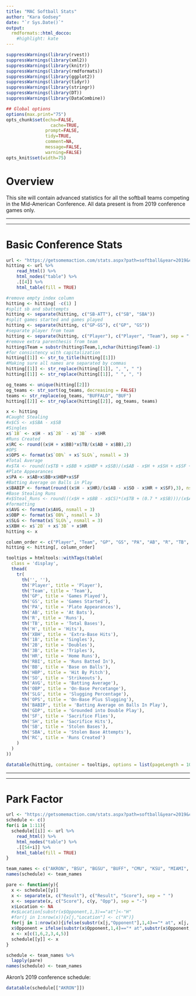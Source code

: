 ```yaml
---
title: "MAC Softball Stats"
author: "Kara Godsey"
date: "`r Sys.Date()`"
output:
  rmdformats::html_docco:
    #highlight: kate
---
```


```r
suppressWarnings(library(rvest))
suppressWarnings(library(xml2))
suppressWarnings(library(knitr))
suppressWarnings(library(rmdformats))
suppressWarnings(library(ggplot2))
suppressWarnings(library(tidyr))
suppressWarnings(library(stringr))
suppressWarnings(library(DT))
suppressWarnings(library(DataCombine))

## Global options
options(max.print="75")
opts_chunk$set(echo=FALSE,
	             cache=TRUE,
               prompt=FALSE,
               tidy=TRUE,
               comment=NA,
               message=FALSE,
               warning=FALSE)
opts_knit$set(width=75)
```

# Overview

This site will contain advanced statistics for all the softball teams competing in the Mid-American Conference. All data present is from 2019 conference games only.

---

---

# Basic Conference Stats

```r
url <- "https://getsomemaction.com/stats.aspx?path=softball&year=2019&conf=true"
hitting <- url %>%
    read_html() %>%
    html_nodes("table") %>%
    .[[4]] %>%
    html_table(fill = TRUE)
```

```r
#remove empty index column
hitting <- hitting[ -c(1) ]
#split sb and sbattempts
hitting <- separate(hitting, c("SB-ATT"), c("SB", "SBA"))
#split games started and games played
hitting <- separate(hitting, c("GP-GS"), c("GP", "GS"))
#separate player from team
hitting <- separate(hitting, c("Player"), c("Player", "Team"), sep = "[(]")
#remove extra parenthesis from team
hitting$Team = substr(hitting$Team,1,nchar(hitting$Team)-1)
#for consistency with capitalization
hitting[[1]] <- str_to_title(hitting[[1]])
#Making sure all names are separated by commas
hitting[[1]] <- str_replace(hitting[[1]], ", ", " ")
hitting[[1]] <- str_replace(hitting[[1]], " ", ", ")
```

```r
og_teams <- unique(hitting[[2]])
og_teams <- str_sort(og_teams, decreasing = FALSE)
teams <- str_replace(og_teams, "BUFFALO", "BUF")
hitting[[2]] <- str_replace(hitting[[2]], og_teams, teams)
```

```r
x <- hitting
#Caught Stealing
#x$CS <- x$SBA - x$SB
#Singles
x$`1B` <- x$H - x$`2B` - x$`3B` - x$HR
#Runs Created
x$RC <- round((x$H + x$BB)*x$TB/(x$AB + x$BB),2)
#OPS
x$OPS <- format(x$`OB%` + x$`SLG%`, nsmall = 3)
#Total Average
#x$TA <- round((x$TB + x$BB + x$HBP + x$SB)/(x$AB - x$H + x$SH + x$SF + x$CS + x$GDP), 3)
#Plate Appearances
x$PA <- x$AB+x$BB+x$HBP+x$SF
#Batting Average on Balls in Play
x$BABIP <- format(round((x$H - x$HR)/(x$AB - x$SO - x$HR + x$SF),3), nsmall = 3)
#Base Stealing Runs
#x$Steal_Runs <- round(((x$H + x$BB - x$CS)*(x$TB + (0.7 * x$SB)))/(x$AB + x$BB + x$CS),2)
#formatting
x$AVG <- format(x$AVG, nsmall = 3)
x$OBP <- format(x$`OB%`, nsmall = 3)
x$SLG <- format(x$`SLG%`, nsmall = 3)
x$XBH <- x$`2B` + x$`3B` + x$HR  
hitting <- x
```

```r
column_order <- c("Player", "Team", "GP", "GS", "PA", "AB", "R", "TB", "H", "XBH", "1B", "2B", "3B", "HR", "RBI", "BB", "HBP","SO", "AVG", "OBP", "SLG", "OPS", "BABIP", "GDP", "SF", "SH", "SB", "SBA", "RC")
hitting <- hitting[, column_order]
```

```r
tooltips = htmltools::withTags(table(
  class = 'display',
  thead(
    tr(
      th('', ''),
      th('Player', title = 'Player'),
      th('Team', title = 'Team'),
      th('GP', title = 'Games Played'),
      th('GS', title = 'Games Started'),
      th('PA', title = 'Plate Appearances'),
      th('AB', title = 'At Bats'),
      th('R', title = 'Runs'),
      th('TB', title = 'Total Bases'),
      th('H', title = 'Hits'),
      th('XBH', title = 'Extra-Base Hits'),
      th('1B', title = 'Singles'),
      th('2B', title = 'Doubles'),
      th('3B', title = 'Triples'),
      th('HR', title = 'Home Runs'),
      th('RBI', title = 'Runs Batted In'),
      th('BB', title = 'Base on Balls'),
      th('HBP', title = 'Hit By Pitch'),
      th('SO', title = 'Strikeouts'),
      th('AVG', title = 'Batting Average'),
      th('OBP', title = 'On-Base Percetange'),
      th('SLG', title = 'Slugging Percentage'),
      th('OPS', title = 'On-Base Plus Slugging'),
      th('BABIP', title = 'Batting Average on Balls In Play'),
      th('GDP', title = 'Grounded into Double Play'),
      th('SF', title = 'Sacrifice Flies'),
      th('SH', title = 'Sacrifice Hits'),
      th('SB', title = 'Stolen Bases'),
      th('SBA', title = 'Stolen Base Attempts'),
      th('RC', title = 'Runs Created')
    )
  )
))
```

```r
datatable(hitting, container = tooltips, options = list(pageLength = 10, scrollX='400px', scrollY='400px'))
```

---

---

# Park Factor

```r
url <- "https://getsomemaction.com/stats.aspx?path=softball&year=2019&conf=true"
schedule <- c()
for(i in 1:11){
  schedule[[i]] <- url %>%
    read_html() %>%
    html_nodes("table") %>%
    .[[54+i]] %>%
    html_table(fill = TRUE)
}

team_names <- c("AKRON", "BSU", "BGSU", "BUFF", "CMU", "KSU", "MIAMI", "NIU", "OHIO", "UT", "WMU")
names(schedule) <- team_names
```

```r
pare <- function(y){
  x <- schedule[[y]]
  x <- separate(x, c("Result"), c("Result", "Score"), sep = " ")
  x <- separate(x, c("Score"), c(y, "Opp"), sep = "-")
  x$Location <- NA
  #x$Location[substr(x$Opponent,1,3)=="at"]<-"H"
  #for(j in 1:nrow(x)){x[j,"Location"] <- c("H")}
  for(j in 1:nrow(x)){ifelse(substr(x[j,"Opponent"],1,4)=="* at", x[j, "Location"] <- "A", x[j, "Location"] <- "H")}
  x$Opponent = ifelse(substr(x$Opponent,1,4)=="* at",substr(x$Opponent,6,nchar(x$Opponent)),substr(x$Opponent,4,nchar(x$Opponent)))
  x <- x[c(1,6,2,3,4,5)]
  schedule[[y]] <- x
}

```

```r
schedule <- team_names %>%
  lapply(pare)
names(schedule) <- team_names
```

Akron's 2019 conference schedule:

```r
datatable(schedule[["AKRON"]])
```